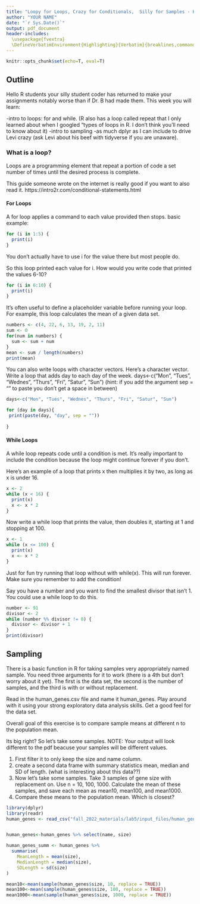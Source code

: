 ```yaml
---
title: "Loopy for Loops, Crazy for Conditionals,  Silly for Samples - Hands-on!"
author: "YOUR NAME"
date: "`r Sys.Date()`"
output: pdf_document
header-includes:
  \usepackage{fvextra}
  \DefineVerbatimEnvironment{Highlighting}{Verbatim}{breaklines,commandchars=\\\{\}}
---
```

```r
knitr::opts_chunk$set(echo=T, eval=T)
```
     
## Outline
Hello R students your silly student coder has returned to make your assignments notably worse than if Dr. B had made them. This week you will learn:

-intro to loops: for and while. (R also has a loop called repeat that I only learned about when I googled "types of loops in R. I don't think you'll need to know about it)
-intro to sampling
-as much dplyr as I can include to drive Levi crazy (ask Levi about his beef with tidyverse if you are unaware).

### What is a loop?
Loops are a programming element that repeat a portion of code a set number of times until the desired process is complete.

This guide someone wrote on the internet is really good if you want to also read it. https://intro2r.com/conditional-statements.html

#### For Loops
A for loop applies a command to each value provided then stops. basic example: 

```r
for (i in 1:5) {
  print(i)
}
```
You don't actually have to use i for the value there but most people do. 

So this loop printed each value for i. How would you write code that printed the values 6-10?

```r
for (i in 6:10) {
  print(i)
}
```

It's often useful to define a placeholder variable before running your loop. For example, this loop calculates the mean of a given data set. 

```r
numbers <- c(4, 22, 6, 13, 19, 2, 11)
sum <- 0
for(num in numbers) {
  sum <- sum + num
}
mean <- sum / length(numbers)
print(mean)

```


You can also write loops with character vectors. Here's a character vector. Write a loop that adds day to each day of the week.
days<-c("Mon", "Tues", "Wednes", "Thurs", "Fri", "Satur", "Sun")
(hint: if you add the argument sep = "" to paste you don't get a space in between)

```r
days<-c("Mon", "Tues", "Wednes", "Thurs", "Fri", "Satur", "Sun")

for (day in days){
 print(paste(day, "day", sep = ""))   
        
}


```


#### While Loops
A while loop repeats code until a condition is met. It's really important to include the condition because the loop might continue forever if you don't. 

Here's an example of a loop that prints x then multiplies it by two, as long as x is under 16. 
```r
x <- 2
while (x < 16) {
  print(x)
  x <- x * 2
}

```


Now write a while loop that prints the value, then doubles it, starting at 1 and  stopping at 100.

```r
x <- 1
while (x <= 100) {
  print(x)
  x <- x * 2
}


```

Just for fun try running that loop without with while(x). This will run forever. Make sure you remember to add the condition!


 Say you have a number and you want to find the smallest divisor that isn't 1. You could use a while loop to do this.  
```r

number <- 91
divisor <- 2
while (number %% divisor != 0) {
  divisor <- divisor + 1
}
print(divisor)


```
 





## Sampling
There is a basic function in R for taking samples very appropriately named sample. You need three arguments for it to work (there is a 4th but don't worry about it yet). The first is the data set, the second is the number of samples, and the third is with or without replacement. 

Read in the human_genes.csv file and name it human_genes. Play around with it using your strong exploratory data analysis skills. Get a good feel for the data set. 

Overall goal of this exercise is to compare sample means at different n to the population mean. 


Its big right? So let's take some samples. 
NOTE: Your output will look different to the pdf beacuse your samples will be different values. 

1. First filter it to only keep the size and name column. 
2. create a second data frame with summary statistics mean, median and SD of length. (what is interesting about this data??)
3. Now let's take some samples. Take 3 samples of gene size with replacement on. Use n = 10, 100, 1000. Calculate the mean of these samples, and save each mean as mean10, mean100, and mean1000. 
4. Compare these means to the population mean. Which is closest?


```r
library(dplyr)
library(readr)
human_genes <- read_csv("fall_2022_materials/lab5/input_files/human_genes.csv") 


human_genes<-human_genes %>% select(name, size)

human_genes_summ <- human_genes %>%
  summarise(
    MeanLength = mean(size),
    MedianLength = median(size),
    SDLength = sd(size)
)

mean10<-mean(sample(human_genes$size, 10, replace = TRUE))
mean100<-mean(sample(human_genes$size, 100, replace = TRUE))
mean1000<-mean(sample(human_genes$size, 1000, replace = TRUE))
        
        
        
        
```




